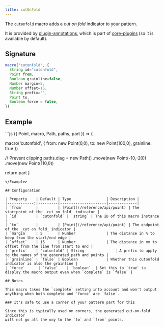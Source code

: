 ```yaml
---
title: cutOnFold
---
```


The `cutonfold` macro adds a _cut on fold_ indicator to your pattern.

It is provided by [plugin-annotations](/reference/plugins/annotations), which is
part of [core-plugins](/reference/plugins/core) (so it is available by default).

## Signature

```js
macro('cutonfold', {
  String id="cutonfold",
  Point from,
  Boolean grainline=false,
  Number margin=5,
  Number offset=15,
  String prefix='',
  Point to,
  Boolean force = false,
})
```

## Example

<Example caption="Example of the cut on fold indicator added by this macro">
```js
({ Point, macro, Path, paths, part }) => {

  macro('cutonfold', {
    from: new Point(0,0),
    to: new Point(100,0),
    grainline: true
  })

  // Prevent clipping
  paths.diag = new Path()
    .move(new Point(-10,-20))
    .move(new Point(110,0))

  return part
}
```
</Example>

## Configuration

| Property    | Default | Type                | Description |
|------------:|---------|---------------------|-------------|
| `from`      |         | [Point](/reference/api/point) | The startpoint of the _cut on fold_ indicator |
| `id`        | `cutonfold` | `string` | The ID of this macro instance |
| `to`        |         | [Point](/reference/api/point) | The endpoint of the _cut on fold_ indicator |
| `margin`    | 5       | Number              | The distance in % to keep from the start/end edge |
| `offset`    | 15      | Number              | The distance in mm to offset from the line from start to end |
| `prefix`    | 'cutonfold' | String              | A prefix to apply to the names of the generated path and points |
| `grainline` | `false` | Boolean             | Whether this cutonfold indicator is also the grainline |
| `force`      | `false`    | `boolean`  | Set this to `true` to display the macro output even when `complete` is `false` |

## Notes

This macro takes the `complete` setting into account and won't output anything when both complete and `force` are `false`.

### It's safe to use a corner of your pattern part for this

Since this is typically used on corners, the generated cut-on-fold indicator
will not go all the way to the `to` and `from` points.

